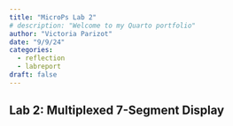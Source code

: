 ```yaml
---
title: "MicroPs Lab 2"
# description: "Welcome to my Quarto portfolio"
author: "Victoria Parizot"
date: "9/9/24"
categories:
  - reflection
  - labreport
draft: false
---
```

## Lab 2: Multiplexed 7-Segment Display

